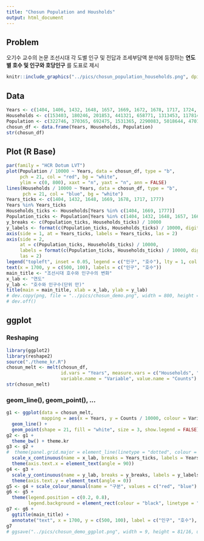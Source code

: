 ```yaml
---
title: "Chosun Population and Housholds"
output: html_document
---
```


## Problem

오기수 교수의 논문 조선시대 각 도별 인구 및 전답과 조세부담액 분석에 등장하는 __연도별 호수 및 인구와 호당인구__ 를 도표로 제시

```r
knitr::include_graphics("../pics/chosun_population_households.png", dpi = 96)
```

<P style = "page-break-before:always">

## Data

```r
Years <- c(1404, 1406, 1432, 1648, 1657, 1669, 1672, 1678, 1717, 1724, 1726, 1777)
Households <- c(153403, 180246, 201853, 441321, 658771, 1313453, 1178144, 1342428, 1560561, 1572086, 1576598, 1715371)
Population <- c(322746, 370365, 692475, 1531365, 2290083, 5018644, 4701359, 5246972, 6846568, 6865286, 7032425, 7238546)
chosun_df <- data.frame(Years, Households, Population)
str(chosun_df)
```

## Plot (R Base)

```r
par(family = "HCR Dotum LVT")
plot(Population / 10000 ~ Years, data = chosun_df, type = "b", 
     pch = 21, col = "red", bg = "white",
     ylim = c(0, 800), xaxt = "n", yaxt = "n", ann = FALSE)
lines(Households / 10000 ~ Years, data = chosun_df, type = "b",
      pch = 21, col = "blue", bg = "white")
Years_ticks <- c(1404, 1432, 1648, 1669, 1678, 1717, 1777)
Years %in% Years_ticks
Households_ticks <- Households[Years %in% c(1404, 1669, 1777)]
Population_ticks <- Population[Years %in% c(1404, 1432, 1648, 1657, 1669, 1717, 1777)]
y_breaks <- c(Population_ticks, Households_ticks) / 10000
y_labels <- format(c(Population_ticks, Households_ticks) / 10000, digits = 3, nsmall = 0)
axis(side = 1, at = Years_ticks, labels = Years_ticks, las = 2)
axis(side = 2, 
     at = c(Population_ticks, Households_ticks) / 10000, 
     labels = format(c(Population_ticks, Households_ticks) / 10000, digits = 3, nsmall = 0), 
     las = 2)
legend("topleft", inset = 0.05, legend = c("인구", "호수"), lty = 1, col = c("red", "blue"))
text(x = 1700, y = c(500, 100), labels = c("인구", "호수"))
main_title <- "조선시대 호수와 인구수의 변화"
x_lab <- "연도"
y_lab <- "호수와 인구수(단위 만)"
title(main = main_title, xlab = x_lab, ylab = y_lab)
# dev.copy(png, file = "../pics/chosun_demo.png", width = 800, height = 450)
# dev.off()
```

<!--
<P style = "page-break-before:always">
-->

## ggplot

### Reshaping

```r
library(ggplot2)
library(reshape2)
source("./theme_kr.R")
chosun_melt <- melt(chosun_df, 
                    id.vars = "Years", measure.vars = c("Households", "Population"),
                    variable.name = "Variable", value.name = "Counts")
str(chosun_melt)
```

### geom_line(), geom_point(), ...

```r
g1 <- ggplot(data = chosun_melt, 
             mapping = aes(x = Years, y = Counts / 10000, colour = Variable)) + 
  geom_line() + 
  geom_point(shape = 21, fill = "white", size = 3, show.legend = FALSE) 
g2 <- g1 + 
  theme_bw() + theme.kr 
g3 <- g2 + 
#  theme(panel.grid.major = element_line(linetype = "dotted", colour = "black")) +
  scale_x_continuous(name = x_lab, breaks = Years_ticks, labels = Years_ticks) +
  theme(axis.text.x = element_text(angle = 90))
g4 <- g3 +
  scale_y_continuous(name = y_lab, breaks = y_breaks, labels = y_labels) +
  theme(axis.text.y = element_text(angle = 0))
g5 <- g4 + scale_colour_manual(name = "구분", values = c("red", "blue"), labels = c("호수", "인구수")) 
g6 <- g5 + 
  theme(legend.position = c(0.2, 0.8), 
        legend.background = element_rect(colour = "black", linetype = "solid"))
g7 <- g6 + 
  ggtitle(main_title) +
  annotate("text", x = 1700, y = c(500, 100), label = c("인구", "호수"), family = "HCR Dotum LVT")
g7
# ggsave("../pics/chosun_demo_ggplot.png", width = 9, height = 81/16, units = "in", dpi = 72)
```
